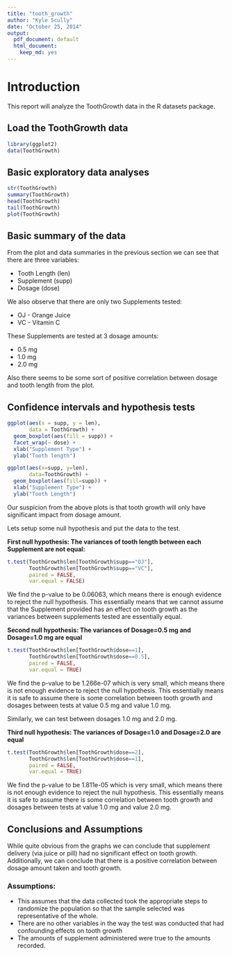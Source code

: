 ```yaml
---
title: "tooth_growth"
author: "Kyle Scully"
date: "October 25, 2014"
output:
  pdf_document: default
  html_document:
    keep_md: yes
---
```



# Introduction

This report will analyze the ToothGrowth data in the R datasets package. 

## Load the ToothGrowth data

```r
library(ggplot2)
data(ToothGrowth)
```

## Basic exploratory data analyses

```r
str(ToothGrowth)
summary(ToothGrowth)
head(ToothGrowth)
tail(ToothGrowth)
plot(ToothGrowth)
```


## Basic summary of the data

From the plot and data summaries in the previous section we can see that there are three variables:

* Tooth Length (len)
* Supplement (supp)
* Dosage (dose)

We also observe that there are only two Supplements tested:

* OJ - Orange Juice
* VC - Vitamin C

These Supplements are tested at 3 dosage amounts:

* 0.5 mg
* 1.0 mg
* 2.0 mg

Also there seems to be some sort of positive correlation between dosage and tooth length from the plot.

## Confidence intervals and hypothesis tests

```r
ggplot(aes(x = supp, y = len),
       data = ToothGrowth) +
  geom_boxplot(aes(fill = supp)) +
  facet_wrap(~ dose) +
  xlab("Supplement Type") +
  ylab("Tooth length") 
```

```r
ggplot(aes(x=supp, y=len),
       data=ToothGrowth) +
  geom_boxplot(aes(fill=supp)) + 
  xlab("Supplement Type") +
  ylab("Tooth Length") 
```

Our suspicion from the above plots is that tooth growth will only have significant impact from dosage amount.

Lets setup some null hypothesis and put the data to the test.

**First null hypothesis: The variances of tooth length between each Supplement are not equal:**

```r
t.test(ToothGrowth$len[ToothGrowth$supp=="OJ"],
       ToothGrowth$len[ToothGrowth$supp=="VC"],
       paired = FALSE,
       var.equal = FALSE)
```

We find the p-value to be 0.06063, which means there is enough evidence to reject the null hypothesis.  This essentially means that we cannot assume that the Supplement provided has an effect on tooth growth as the variances between supplements tested are essentially equal.

**Second null hypothesis: The variances of Dosage=0.5 mg and Dosage=1.0 mg are equal**

```r
t.test(ToothGrowth$len[ToothGrowth$dose==1],
       ToothGrowth$len[ToothGrowth$dose==0.5],
       paired = FALSE,
       var.equal = TRUE)
```

We find the p-value to be 1.266e-07 which is very small, which means there is not enough evidence to reject the null hypothesis.  This essentially means it is safe to assume there is some correlation between tooth growth and dosages between tests at value 0.5 mg and value 1.0 mg.

Similarly, we can test between dosages 1.0 mg and 2.0 mg.

**Third null hypothesis: The variances of Dosage=1.0 and Dosage=2.0 are equal**

```r
t.test(ToothGrowth$len[ToothGrowth$dose==2],
       ToothGrowth$len[ToothGrowth$dose==1],
       paired = FALSE,
       var.equal = TRUE)
```

We find the p-value to be 1.811e-05 which is very small, which means there is not enough evidence to reject the null hypothesis.  This essentially means it is safe to assume there is some correlation between tooth growth and dosages between tests at value 1.0 mg and value 2.0 mg.

## Conclusions and Assumptions

While quite obvious from the graphs we can conclude that supplement delivery (via juice or pill) had no significant effect on tooth growth.  Additionally, we can conclude that there is a positive correlation between dosage amount taken and tooth growth.

### Assumptions:

* This assumes that the data collected took the appropriate steps to randomize the population so that the sample selected was representative of the whole.
* There are no other variables in the way the test was conducted that had confounding effects on tooth growth
* The amounts of supplement administered were true to the amounts recorded.